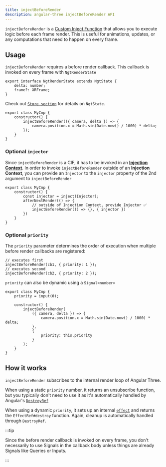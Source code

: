 ```yaml
---
title: injectBeforeRender
description: angular-three injectBeforeRender API
---
```


`injectBeforeRender` is a [Custom Inject Function](https://nartc.me/blog/inject-function-the-right-way/) that allows you to execute logic before each frame render. This is useful for animations, updates, or any computations that need to happen on every frame.

## Usage

`injectBeforeRender` requires a before render callback. This callback is invoked on every frame with `NgtRenderState`

```angular-ts
export interface NgtRenderState extends NgtState {
    delta: number;
    frame?: XRFrame;
}
```

Check out [`Store section`](./store) for details on `NgtState`.

```angular-ts
export class MyCmp {
    constructor() {
        injectBeforeRender(({ camera, delta }) => {
            camera.position.x = Math.sin(Date.now() / 1000) * delta;
        });
    }
}
```

### Optional `injector`

Since `injectBeforeRender` is a CIF, it has to be invoked in an [**Injection Context**](https://angular.dev/guide/di/dependency-injection-context). In order to invoke `injectBeforeRender` outside of an **Injection Context**, you can provide an `Injector` to the `injector` property of the 2nd argument to `injectBeforeRender`

```angular-ts
export class MyCmp {
    constructor() {
        const injector = inject(Injector);
        afterNextRender(() => {
            // outside of Injection Context, provide Injector ✅
            injectBeforeRender(() => {}, { injector })
        })
    }
}
```

### Optional `priority`

The `priority` parameter determines the order of execution when multiple before render callbacks are registered:

```angular-ts
// executes first
injectBeforeRender(cb1, { priority: 1 });
// executes second
injectBeforeRender(cb2, { priority: 2 });
```

`priority` can also be dynamic using a `Signal<number>`

```angular-ts
export class MyCmp {
    priority = input(0);

    constructor() {
        injectBeforeRender(
            ({ camera, delta }) => {
                camera.position.x = Math.sin(Date.now() / 1000) * delta;
            },
            {
                priority: this.priority
            }
        );
    }
}
```

## How it works

`injectBeforeRender` subscribes to the internal render loop of Angular Three.

When using a static `priority` number, it returns an unsubscribe function, but you typically don't need to use it as it's automatically handled by Angular's [`DestroyRef`](https://angular.dev/api/core/DestroyRef)

When using a dynamic `priority`, it sets up an internal [`effect`](https://angular.dev/api/core/Effect) and returns the `EffectRef#destroy` function. Again, cleanup is automatically handled through `DestroyRef`.

:::tip

Since the before render callback is invoked on every frame, you don't necessarily to use Signals in the callback body unless things are already Signals like Queries or Inputs.

:::
